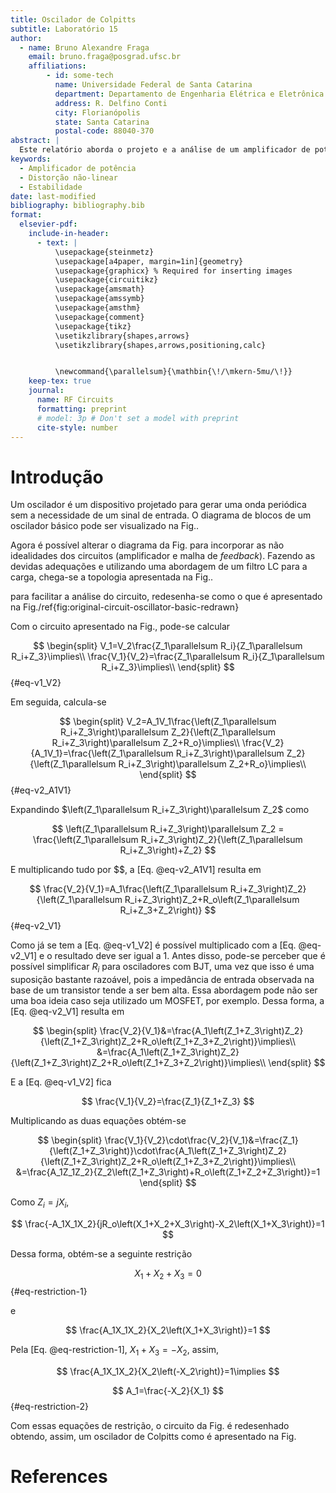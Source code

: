 ```yaml
---
title: Oscilador de Colpitts
subtitle: Laboratório 15
author:
  - name: Bruno Alexandre Fraga
    email: bruno.fraga@posgrad.ufsc.br
    affiliations: 
        - id: some-tech
          name: Universidade Federal de Santa Catarina
          department: Departamento de Engenharia Elétrica e Eletrônica
          address: R. Delfino Conti
          city: Florianópolis
          state: Santa Catarina
          postal-code: 88040-370
abstract: |
  Este relatório aborda o projeto e a análise de um amplificador de potência em radiofrequência (RF) operando em 400 MHz, projetado para fornecer uma potência de saída de 25 dBm a partir de um sinal de entrada de 5 dBm, com uma eficiência fixa de 60%. São explorados os aspectos teóricos que fundamentam o funcionamento de amplificadores de potência, como eficiência, distorções e estabilidade, além de uma implementação prática utilizando um modelo ideal de transistor.
keywords: 
  - Amplificador de potência
  - Distorção não-linear
  - Estabilidade
date: last-modified
bibliography: bibliography.bib
format:
  elsevier-pdf:
    include-in-header:
      - text: |
          \usepackage{steinmetz}
          \usepackage[a4paper, margin=1in]{geometry}
          \usepackage{graphicx} % Required for inserting images
          \usepackage{circuitikz}
          \usepackage{amsmath}
          \usepackage{amssymb}
          \usepackage{amsthm}
          \usepackage{comment}
          \usepackage{tikz}
          \usetikzlibrary{shapes,arrows}
          \usetikzlibrary{shapes,arrows,positioning,calc}


          \newcommand{\parallelsum}{\mathbin{\!/\mkern-5mu/\!}}
    keep-tex: true
    journal:
      name: RF Circuits
      formatting: preprint
      # model: 3p # Don't set a model with preprint
      cite-style: number
---
```


# Introdução

Um oscilador é um dispositivo projetado para gerar uma onda periódica sem a necessidade de um sinal de entrada. O diagrama de blocos de um oscilador básico pode ser visualizado na Fig.\ref{fig:basic-oscillator}.

```{=latex}
\begin{figure}[!htb]
\centering
\begin{tikzpicture}

% Amplifier as a triangle rotated 90 degrees clockwise
\node[draw,
    isosceles triangle,
    isosceles triangle apex angle=60,
    minimum height=1.2cm,
    minimum width=1.6cm,
    shape border rotate=0,
] (controller) {$A$};

% System H(s)
\node [draw,
	minimum width=2cm, 
	minimum height=1.2cm,
	right=1.5cm of controller
] (system) {$\beta$};

% Arrows with text label
\draw[-stealth] (controller.east) -- (system.west)node[]{};

\draw (system.east) -- ++ (1,0)node[](output){};

\draw[] (output.center) |- ++ (-7,-2.2)node[](out1){};

\draw[-stealth] (out1.center) |- (controller.west);

\end{tikzpicture}
\caption{Diagrama de um oscilador básico} 
\label{fig:basic-oscillator}
\end{figure}
```

Agora é possível alterar o diagrama da Fig.\ref{fig:basic-oscillator} para incorporar as não idealidades dos circuitos (amplificador e malha de *feedback*). Fazendo as devidas adequações e utilizando uma abordagem de um filtro LC para a carga, chega-se a topologia apresentada na Fig.\ref{fig:original-circuit-oscillator-basic}.

```{=latex}
\begin{figure}[h]
  \centering

  \begin{circuitikz}[american]
    \draw (0, 0.5) coordinate(point1) to[american controlled voltage source, l=$A_1V_1$] (0, -1.5) node[ground]{} ;
    \draw (point1) to[R, l=$R_o$, -*] (3, 0.5) coordinate(point2) to[generic, l=$Z_3$, *-] ++(0, -1.5) coordinate(point3) to[generic, l=$Z_1$] ++(0, -1.5) node[ground]{} ;
    \draw (-1, -1.5) coordinate(point4) node[ground]{} ;
    \draw (4.5, -2.5) coordinate(point5) node[ground]{} ;
    \draw (-1, 0.5) coordinate(point6) to[R, a=$R_i$, *-] (point4) ;
    \draw (point2) to[short, *-] ++(1.5, 0) to[generic, l=$Z_2$] (point5) ;
    \draw (point3) to[short] ++(-2, 0) to[short] ++(0, -2) to[short] ++(-3, 0) to[short] ++(0, 3.5) to[short, -*] (point6) ;

    \node at (point6) [above right] [above] {$V_1$};
    \node at (point2) [above right] [above] {$V_2$};
  \end{circuitikz}

  \caption{Projeto base de oscilador LC}
  \label{fig:original-circuit-oscillator-basic}
\end{figure}
```

para facilitar a análise do circuito, redesenha-se como o que é apresentado na Fig./ref{fig:original-circuit-oscillator-basic-redrawn}

```{=latex}
\begin{figure}[h]
  \centering

  
  \begin{circuitikz}
    \draw (0.5, 0.5) coordinate(point1) to[R, l=$R_o$, -*] ++(2, 0) coordinate(point2) to[generic, l=$Z_2$, *-] ++(0, -2) node[ground]{} ;
    \draw (point1) to[american controlled voltage source, l=$A_1V_1$] ++(0, -2) node[ground]{} ;
    \draw (4.5, -1.5) coordinate(point3) node[ground]{} ;
    \draw (6.5, -1.5) coordinate(point4) node[ground]{} ;
    \draw (point2) to[generic, l=$Z_3$, *-] ++(2, 0) coordinate(point5) to[generic, l=$Z_1$] (point3) ;
    \draw (point5) to[short, -*] ++(2, 0) coordinate(point6) to[R, l=$R_i$, *-] (point4) ;

    \node at (point6) [above right] [above] {$V_1$};
    \node at (point2) [above right] [above] {$V_2$};
  \end{circuitikz}



  \caption{Projeto base de oscilador LC}
  \label{fig:original-circuit-oscillator-basic-redrawn}
\end{figure}
```

Com o circuito apresentado na Fig.\ref{fig:original-circuit-oscillator-basic-redrawn}, pode-se calcular

$$
\begin{split}
  V_1=V_2\frac{Z_1\parallelsum R_i}{Z_1\parallelsum R_i+Z_3}\implies\\
  \frac{V_1}{V_2}=\frac{Z_1\parallelsum R_i}{Z_1\parallelsum R_i+Z_3}\implies\\
\end{split}
$$ {#eq-v1_V2}

Em seguida, calcula-se

$$
\begin{split}
  V_2=A_1V_1\frac{\left(Z_1\parallelsum R_i+Z_3\right)\parallelsum Z_2}{\left(Z_1\parallelsum R_i+Z_3\right)\parallelsum Z_2+R_o}\implies\\
  \frac{V_2}{A_1V_1}=\frac{\left(Z_1\parallelsum R_i+Z_3\right)\parallelsum Z_2}{\left(Z_1\parallelsum R_i+Z_3\right)\parallelsum Z_2+R_o}\implies\\
\end{split}
$$ {#eq-v2_A1V1}

Expandindo $\left(Z_1\parallelsum R_i+Z_3\right)\parallelsum Z_2$ como

$$
  \left(Z_1\parallelsum R_i+Z_3\right)\parallelsum Z_2 = \frac{\left(Z_1\parallelsum R_i+Z_3\right)Z_2}{\left(Z_1\parallelsum R_i+Z_3\right)+Z_2}
$$

E multiplicando tudo por $$, a [Eq. @eq-v2_A1V1] resulta em

$$
  \frac{V_2}{V_1}=A_1\frac{\left(Z_1\parallelsum R_i+Z_3\right)Z_2}{\left(Z_1\parallelsum R_i+Z_3\right)Z_2+R_o\left(Z_1\parallelsum R_i+Z_3+Z_2\right)}
$$ {#eq-v2_V1}

Como já se tem a [Eq. @eq-v1_V2] é possível multiplicado com a [Eq. @eq-v2_V1] e o resultado deve ser igual a 1. Antes disso, pode-se perceber que é possível simplificar $R_i$ para osciladores com BJT, uma vez que isso é uma suposição bastante razoável, pois a impedância de entrada observada na base de um transistor tende a ser bem alta. Essa abordagem pode não ser uma boa ideia caso seja utilizado um MOSFET, por exemplo. Dessa forma, a [Eq. @eq-v2_V1] resulta em

$$
\begin{split}
  \frac{V_2}{V_1}&=\frac{A_1\left(Z_1+Z_3\right)Z_2}{\left(Z_1+Z_3\right)Z_2+R_o\left(Z_1+Z_3+Z_2\right)}\implies\\
  &=\frac{A_1\left(Z_1+Z_3\right)Z_2}{\left(Z_1+Z_3\right)Z_2+R_o\left(Z_1+Z_3+Z_2\right)}\implies\\
\end{split}
$$

E a [Eq. @eq-v1_V2] fica

$$
  \frac{V_1}{V_2}=\frac{Z_1}{Z_1+Z_3}
$$

Multiplicando as duas equações obtém-se

$$
\begin{split}
  \frac{V_1}{V_2}\cdot\frac{V_2}{V_1}&=\frac{Z_1}{\left(Z_1+Z_3\right)}\cdot\frac{A_1\left(Z_1+Z_3\right)Z_2}{\left(Z_1+Z_3\right)Z_2+R_o\left(Z_1+Z_3+Z_2\right)}\implies\\
  &=\frac{A_1Z_1Z_2}{Z_2\left(Z_1+Z_3\right)+R_o\left(Z_1+Z_2+Z_3\right)}=1
\end{split}
$$

Como $Z_i=jX_i$,

$$
  \frac{-A_1X_1X_2}{jR_o\left(X_1+X_2+X_3\right)-X_2\left(X_1+X_3\right)}=1
$$

Dessa forma, obtém-se a seguinte restrição

$$
X_1+X_2+X_3=0
$$ {#eq-restriction-1}

e

$$
  \frac{A_1X_1X_2}{X_2\left(X_1+X_3\right)}=1
$$

Pela [Eq. @eq-restriction-1], $X_1+X_3=-X_2$, assim,

$$
  \frac{A_1X_1X_2}{X_2\left(-X_2\right)}=1\implies
$$

$$
  A_1=\frac{-X_2}{X_1}
$$ {#eq-restriction-2}

Com essas equações de restrição, o circuito da Fig. \ref{fig:original-circuit-oscillator-basic} é redesenhado obtendo, assim, um oscilador de Colpitts como é apresentado na Fig. \ref{fig:collpits}

```{=latex}
\begin{figure}[h]
  \centering
  
  \begin{circuitikz}[american]
    \draw (3.48, -1) node[npn](nmos1){};
    \draw (nmos1.B) to[short] ++(-1, 0) coordinate(point1) to[R, l=$R_{B2}$] ++(0, -2.5) node[ground]{} ;
    \draw (nmos1.C) to[R, l=$R_C$] ++(0, 1.73) node[vcc]{$V_{CC}$} ;
    \draw (nmos1.E) to[R, l=$R_E$] ++(0, -1.73) node[ground]{} ;
    \draw (1.5, 1) node[vcc]{$V_{CC}$} to[R, a=$R_{B1}$] (point1) to[C] ++(-2, 0) coordinate(point2) ;
    \draw (nmos1.C) to[C, -*] ++(2.02, 0) coordinate(point8) |- ++(1.5, 0) coordinate(point3) ;
    \draw (nmos1.E) to[R, l=$R_G$] ++(2.52, 0) to[C, l=$C_E$] ++(0, -1.73) node[ground]{} ;
    \draw (7, 1) coordinate(point4) |- ++(2, 0) coordinate(point5) to[L, l=$L_3$] ++(0, -2.5) coordinate(point6) to[C, l=$C_1$] ++(0, -2) node[ground]{} ;
    \draw (point4) |- (point3) ;
    \draw (11, -3.5) coordinate(point7) node[ground]{} ;
    \draw (point5) -| ++(2, 0) to[C, l=$C_2$] (point7) ;
    \draw (point6) -| ++(-1.5, 0) -| ++(0, -3) -| (point2) ;

    \node at (point8) [above right] [above] {$V_o$};
  \end{circuitikz}



  \caption{Projeto base de oscilador LC}
  \label{fig:collpits}
\end{figure}
```


















# References {-}
